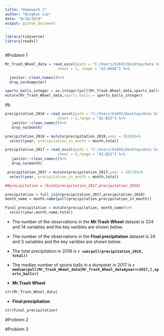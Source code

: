 ```yaml
---
title: "Homework 2"
author: "Bingkun Luo"
date: "9/26/2019"
output: github_document
---
```



```r
library(tidyverse)
library(readxl)
 
```

#Problem 1

```r
Mr_Trash_Wheel_data = read_excel(path = "C:/Users/61693/Desktop/data Science/P8105_Hw2_bl2789/Trash-Wheel-Collection-Totals-8-6-19.xlsx",
                        sheet = 1, range = "A2:N408") %>%

  janitor::clean_names()%>%
  drop_na(dumpster)

sports_balls_integer = as.integer(pull(Mr_Trash_Wheel_data,sports_balls))  
mutate(Mr_Trash_Wheel_data,sports_balls = sports_balls_integer)
```
#b
```r
precipitation_2018 = read_excel(path = "C:/Users/61693/Desktop/data Science/P8105_Hw2_bl2789/Trash-Wheel-Collection-Totals-8-6-19.xlsx",
                        sheet = 5,range = "A2:B15") %>%
   janitor::clean_names()%>%
   drop_na(month)

precipitation_2018 = mutate(precipitation_2018,year = 2018)%>%
  select(year, precipitation_in_month = month,total)

```


```r
precipitation_2017 = read_excel(path = "C:/Users/61693/Desktop/data Science/P8105_Hw2_bl2789/Trash-Wheel-Collection-Totals-8-6-19.xlsx",
                        sheet = 6,range = "A2:B15") %>%
   janitor::clean_names()%>%
   drop_na(month)

 precipitation_2017 = mutate(precipitation_2017,year = 2017)%>%
  select(year, precipitation_in_month = month,total) 
```

```r
##precipitation = rbind(precipitation_2017,precipitation_2018)

precipitation = full_join(precipitation_2017,precipitation_2018)
month_name = month.name[pull(precipitation,precipitation_in_month)]

Final_precipitation = mutate(precipitation, month_name)%>%
  select(year,month_name,total)

```
* The number of the observations in the **Mr.Trash Wheel** dataset is 334 and 14 variables and the key varibles are shown below.
* The number of the observations in the **Final precipitation** dataset is 24 and 3 variables and the key varibles are shown below.
* The total precipitation in 2018 is **`r sum(pull(precipitation_2018, total))`**
* The median number of sports balls in a dumpster in 2017 is **`r median(pull(Mr_Trash_Wheel_data[Mr_Trash_Wheel_data$year==2017,],sports_balls))`**


* **Mr.Trash Wheel**
```r
str(Mr_Trash_Wheel_data)
```
* **Final precipitation**
```r
str(Final_precipitation)
```

#Problem 2

#Problem 3